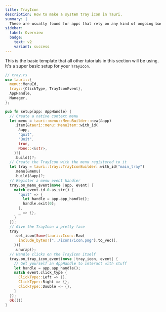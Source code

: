 ```yaml
---
title: TrayIcon
description: How to make a system tray icon in Tauri.
summary: |
  These are usually found for apps that rely on any kind of ongoing background process, not just to help keep them alive but to give the user a simple location to e.g. kill the app.
sidebar:
  label: Overview
  badge:
    text: v2
    variant: success
---
```


This is the basic template that all other tutorials in this section will be using. It's a super basic setup for your `TrayIcon`.

```rust
// tray.rs
use tauri::{
  menu::MenuId,
  tray::{ClickType, TrayIconEvent},
  AppHandle,
  Manager,
};

pub fn setup(app: AppHandle) {
  // Create a native context menu
  let menu = tauri::menu::MenuBuilder::new(&app)
    .item(&tauri::menu::MenuItem::with_id(
      &app,
      "quit",
      "Quit",
      true,
      None::<&str>,
    )?)
    .build()?;
  // Create the TrayIcon with the menu registered to it
  let tray = tauri::tray::TrayIconBuilder::with_id("main_tray")
    .menu(&menu)
    .build(&app)?;
  // Register a menu event handler
  tray.on_menu_event(move |app, event| {
    match event.id.0.as_str() {
      "quit" => {
        let handle = app.app_handle();
        handle.exit(0);
      },
      _ => {},
    }
  });
  // Give the TrayIcon a pretty face
  tray
    .set_icon(Some(tauri::Icon::Raw(
      include_bytes!("../icons/icon.png").to_vec(),
    )))
    .unwrap();
  // Handle clicks on the TrayIcon itself
  tray.on_tray_icon_event(move |tray_icon, event| {
    // Get yourself an AppHandle to interact with stuff
    let handle = app.app_handle();
    match event.click_type {
      ClickType::Left => {},
      ClickType::Right => {},
      ClickType::Double => {},
    }
  });
  Ok(())
}
```


<OverviewCards />
